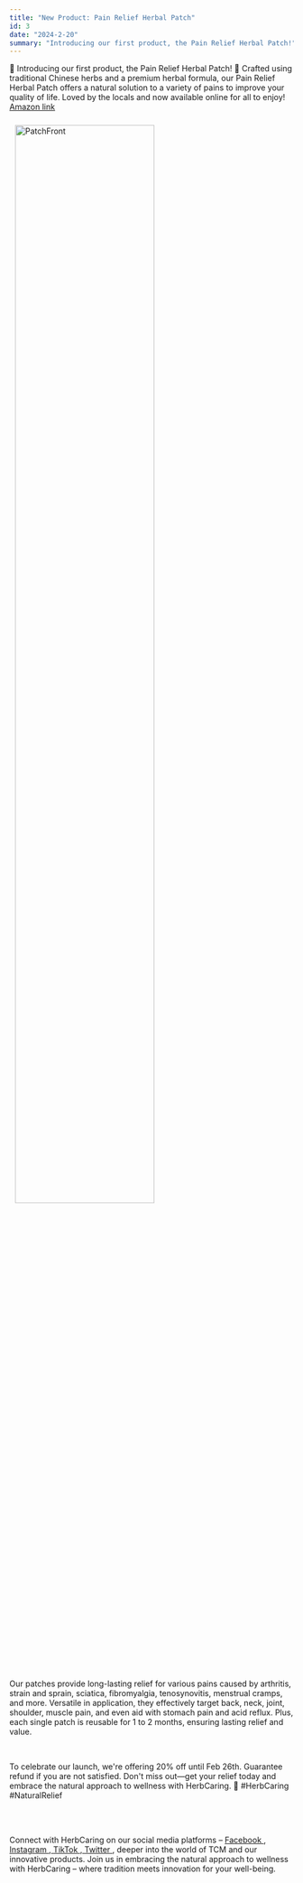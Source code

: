 ```yaml
---
title: "New Product: Pain Relief Herbal Patch"
id: 3
date: "2024-2-20"
summary: "Introducing our first product, the Pain Relief Herbal Patch!"
---
```


<p>
  🌿 Introducing our first product, the Pain Relief Herbal Patch! 🌟 Crafted
  using traditional Chinese herbs and a premium herbal formula, our Pain Relief
  Herbal Patch offers a natural solution to a variety of pains to improve your
  quality of life. Loved by the locals and now available online for all to
  enjoy!
  <a href="https://www.amazon.com/dp/B0CW11FXN1?ref=myi_title_dp" target="_blank">
    <u> Amazon link </u>
  </a>
</p>
<img
  src="../images/PatchFront.png"
  style="width: 500px;margin: auto;width: 70%;padding: 10px;"
  alt="PatchFront"
/>

<p>
  Our patches provide long-lasting relief for various pains caused by arthritis,
  strain and sprain, sciatica, fibromyalgia, tenosynovitis, menstrual cramps,
  and more. Versatile in application, they effectively target back, neck, joint,
  shoulder, muscle pain, and even aid with stomach pain and acid reflux. Plus,
  each single patch is reusable for 1 to 2 months, ensuring lasting relief and
  value.
</p>
<br />
<p>
  To celebrate our launch, we're offering 20% off until Feb 26th. Guarantee
  refund if you are not satisfied. Don't miss out—get your relief today and
  embrace the natural approach to wellness with HerbCaring. 🌱 #HerbCaring
  #NaturalRelief
</p>
<br />
<br />
<p>
  Connect with HerbCaring on our social media platforms –
  <a href="https://www.facebook.com/herbcaring" target="_blank">
    <u>Facebook</u>
  </a>
  ,<a href="https://www.instagram.com/herbcaring/" target="_blank">
    <u>Instagram</u>
  </a>,<a href="https://www.tiktok.com/@herbcaring" target="_blank">
    <u>TikTok</u>
  </a>,<a href="https://twitter.com/HerbCaring" target="_blank">
    <u>Twitter</u>
  </a>, deeper into the world of TCM and our innovative products. Join us in embracing
  the natural approach to wellness with HerbCaring – where tradition meets innovation
  for your well-being.
</p>
